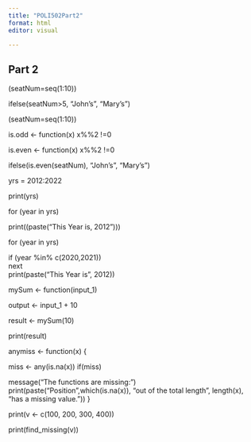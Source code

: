 ---
title: "POLI502Part2"
format: html
editor: visual

---

## Part 2

(seatNum=seq(1:10))

ifelse(seatNum\>5, "John's", "Mary's")

(seatNum=seq(1:10))

is.odd \<- function(x) x%%2 !=0

is.even \<- function(x) x%%2 !=0

ifelse(is.even(seatNum), "John's", "Mary's")

yrs = 2012:2022

print(yrs)

for (year in yrs)

print((paste("This Year is, 2012")))

for (year in yrs)

if (year %in% c(2020,2021))\
next\
print(paste("This Year is", 2012))

mySum \<- function(input_1)

output \<- input_1 + 10

result \<- mySum(10)

print(result)

anymiss \<- function(x) {

miss \<- any(is.na(x)) if(miss)

message("The functions are missing:")\
print(paste("Position",which(is.na(x)), "out of the total length", length(x), "has a missing value.")) }

print(v \<- c(100, 200, 300, 400))

print(find_missing(v))
